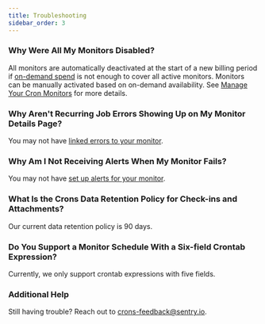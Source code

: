 ```yaml
---
title: Troubleshooting
sidebar_order: 3
---
```


### Why Were All My Monitors Disabled?

All monitors are automatically deactivated at the start of a new billing period if [on-demand spend](/product/accounts/pricing/#on-demand-capacity) is not enough to cover all active monitors. Monitors can be manually activated based on on-demand availability. See [Manage Your Cron Monitors](/product/accounts/quotas/manage-cron-monitors) for more details.

### Why Aren't Recurring Job Errors Showing Up on My Monitor Details Page?

You may not have [linked errors to your monitor](/product/crons/getting-started/http/#connecting-errors-to-cron-monitors).

### Why Am I Not Receiving Alerts When My Monitor Fails?

You may not have [set up alerts for your monitor](/product/crons/getting-started/http/#alerts).

### What Is the Crons Data Retention Policy for Check-ins and Attachments?

Our current data retention policy is 90 days.

### Do You Support a Monitor Schedule With a Six-field Crontab Expression?

Currently, we only support crontab expressions with five fields.

### Additional Help

Still having trouble? Reach out to [crons-feedback@sentry.io](mailto:crons-feedback@sentry.io).
